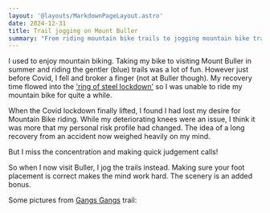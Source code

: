 ```yaml
---
layout: '@layouts/MarkdownPageLayout.astro'
date: 2024-12-31
title: Trail jogging on Mount Buller
summary: "From riding mountain bike trails to jogging mountain bike trails"
---
```



I used to enjoy mountain biking. Taking my bike to visiting Mount Buller in summer and riding the gentler (blue) trails was a lot of fun.  However just before Covid, I fell and broker a finger (not at Buller though).  My recovery time flowed into the ['ring of steel lockdown'](https://www.abc.net.au/news/2020-11-08/how-melbournes-coronavirus-travel-rules-are-expected-to-change/12858310) so I was unable to ride my mountain bike for quite a while.

When the Covid lockdown finally lifted, I found I had lost my desire for Mountain Bike riding.  While my deteriorating knees were an issue, I think it was more that my personal risk profile had changed.  The idea of a long recovery from an accident now weighed heavily on my mind.

But I miss the concentration and making quick judgement calls!

So when I now visit Buller, I jog the trails instead.  Making sure your foot placement is correct makes the mind work hard.  The scenery is an added bonus.

Some pictures from [Gangs Gangs](https://www.mtbuller.com.au/summer/xc-bike-trail/gangs-gangs) trail:

<MaxWidthImage src={flowImage} alt="Gangs Gangs mountain bike trail - nice flow" quality="low" />
<MaxWidthImage src={rocksImage} alt="Gangs Gangs mountain bike trail - short rock garden" quality="low" />
<MaxWidthImage src={bendImage} alt="Gangs Gangs mountain bike trail - scenic bend" quality="low"/>
